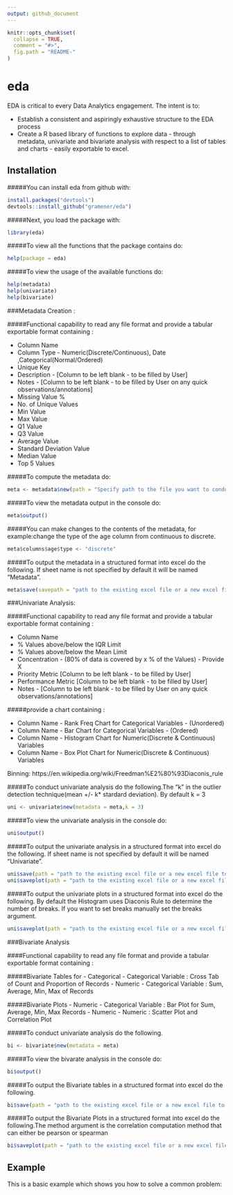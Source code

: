 ```yaml
---
output: github_document
---
```


<!-- README.md is generated from README.Rmd. Please edit that file -->

```r
knitr::opts_chunk$set(
  collapse = TRUE,
  comment = "#>",
  fig.path = "README-"
)
```

# eda

EDA is critical to every Data Analytics engagement. The intent is to:

- Establish a consistent and aspiringly exhaustive structure to the EDA process
- Create a R based library of functions to explore data - through metadata, univariate and bivariate analysis with respect to a list of tables and charts - easily exportable to excel.

## Installation

#####You can install eda from github with:
```r
install.packages("devtools")
devtools::install_github("gramener/eda")
```

#####Next, you load the package with:
```r
library(eda)
```


#####To view all the functions that the package contains do:
```r
help(package = eda)

``` 

#####To view the usage of the available functions do:
```r
help(metadata)
help(univariate)
help(bivariate)
``` 


###Metadata Creation : 

#####Functional capability to read any file format and provide a tabular exportable format containing :

  - Column Name
  - Column Type - Numeric(Discrete/Continuous), Date ,Categorical(Normal/Ordered) 
  - Unique Key 
  - Description - [Column to be left blank - to be filled by User]
  - Notes - [Column to be left blank - to be filled by User on any quick observations/annotations]
  - Missing Value % 
  - No. of Unique Values
  - Min Value
  - Max Value
  - Q1 Value
  - Q3 Value
  - Average Value
  - Standard Deviation Value
  - Median Value
  - Top 5 Values



#####To compute the metadata do:
```r
meta <- metadata$new(path = "Specify path to the file you want to conduct EDA on")
```

#####To view the metadata output in the console do:
```r
meta$output()
```

#####You can make changes to the contents of the metadata, for example:change the type of the age column from continuous to discrete.
```r
meta$columns$age$type <- "discrete"
```



#####To output the metadata in a structured format into excel do the following. If sheet name is not specified by default it will be named "Metadata".
```r
meta$save(savepath = "path to the existing excel file or a new excel file to be created",sheet = "Metadata Analysis")
```



###Univariate Analysis:  

#####Functional capability to read any file format and provide a tabular exportable format containing :

  - Column Name
  - % Values above/below the IQR Limit
  - % Values above/below the Mean Limit
  - Concentration - (80% of data is covered by x % of the Values) - Provide X
  - Priority Metric [Column to be left blank - to be filled by User]
  - Performance Metric [Column to be left blank - to be filled by User]
  - Notes - [Column to be left blank - to be filled by User on any quick observations/annotations]


#####provide a chart containing :

  - Column Name - Rank Freq Chart for Categorical Variables - (Unordered)
  - Column Name - Bar Chart for Categorical Variables - (Ordered)
  - Column Name - Histogram Chart for Numeric(Discrete & Continuous) Variables
  - Column Name - Box Plot Chart for Numeric(Discrete & Continuous) Variables

Binning: https://en.wikipedia.org/wiki/Freedman%E2%80%93Diaconis_rule



#####To conduct univariate analysis do the following.The "k" in the outlier detection technique(mean +/- k* stardard deviation). By default k = 3
```r
uni <- univariate$new(metadata = meta,k = 3)
```


#####To view the univariate analysis in the console do:
```r
uni$output()
```


#####To output the univariate analysis in a structured format into excel do the following. If sheet name is not specified by default it will be named "Univariate".
```r
uni$save(path = "path to the existing excel file or a new excel file to be created",sheet = "Univariate Analysis")
uni$saveplot(path = "path to the existing excel file or a new excel file to be created")
```



#####To output the univariate plots in a structured format into excel do the following. By default the Histogram uses Diaconis Rule to determine the number of breaks. If you want to set breaks manually set the breaks argument. 
```r
uni$saveplot(path = "path to the existing excel file or a new excel file to be created")
```


###Bivariate Analysis

####Functional capability to read any file format and provide a tabular exportable format containing :

#####Bivariate Tables for
    - Categorical - Categorical Variable : Cross Tab of Count and Proportion of Records 
    - Numeric - Categorical Variable : Sum, Average, Min, Max of Records
 
#####Bivariate Plots
    - Numeric - Categorical Variable : Bar Plot for Sum, Average, Min, Max Records
    - Numeric - Numeric : Scatter Plot and Correlation Plot


#####To conduct univariate analysis do the following.
```r
bi <- bivariate$new(metadata = meta)
```


#####To view the bivarate analysis in the console do:
```r
bi$output()
```


#####To output the Bivariate tables in a structured format into excel do the following.
```r
bi$save(path = "path to the existing excel file or a new excel file to be created")
```


#####To output the Bivariate Plots in a structured format into excel do the following.The method argument is the correlation computation method that can either be pearson or spearman 
```r
bi$saveplot(path = "path to the existing excel file or a new excel file to be created",method = "pearson")
```

## Example

This is a basic example which shows you how to solve a common problem:

```r
```
